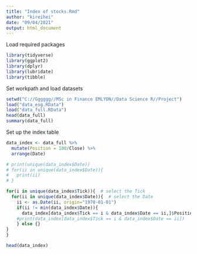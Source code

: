 ```yaml
---
title: "Index of stocks.Rmd"
author: "kireihei"
date: "09/04/2021"
output: html_document
---
```


Load required packages
```r
library(tidyverse)
library(ggplot2)
library(dplyr)
library(lubridate)
library(tibble)
```

Set workpath and load datasets
```r
setwd("C://Gggggg//MSc in Finance EMLYON//Data Science R//Project")
load("data_esg.RData")
load("data_full.RData")
head(data_full)
summary(data_full)
```

Set up the index table
```r
data_index <- data_full %>%  
  mutate(Position = 100/Close) %>% 
  arrange(Date)

# print(unique(data_index$Date))
# for(ii in unique(data_index$Date)){
#   print(ii)
# }

for(i in unique(data_index$Tick)){  # select the Tick
  for(ii in unique(data_index$Date)){  # select the Date
    ii <- as.Date(ii, origin="1970-01-01")
    if(ii != min(data_index$Date)){
      data_index[data_index$Tick == i & data_index$Date == ii,]$Position[1] = data_index[data_index$Tick == i & data_index$Date == min(data_index$Date),]$Position[1]
    #print(data_index[data_index$Tick == i & data_index$Date == ii])
    } else {}
}
}

head(data_index)
```
